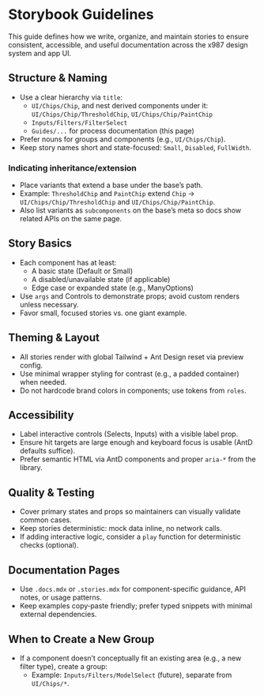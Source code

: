 
<Meta title="Guides/Storybook Guidelines" />

# Storybook Guidelines

This guide defines how we write, organize, and maintain stories to ensure consistent, accessible, and useful documentation across the x987 design system and app UI.

## Structure & Naming

- Use a clear hierarchy via `title`:
  - `UI/Chips/Chip`, and nest derived components under it: `UI/Chips/Chip/ThresholdChip`, `UI/Chips/Chip/PaintChip`
  - `Inputs/Filters/FilterSelect`
  - `Guides/...` for process documentation (this page)
- Prefer nouns for groups and components (e.g., `UI/Chips/Chip`).
- Keep story names short and state-focused: `Small`, `Disabled`, `FullWidth`.

### Indicating inheritance/extension

- Place variants that extend a base under the base’s path.
- Example: `ThresholdChip` and `PaintChip` extend `Chip` → `UI/Chips/Chip/ThresholdChip` and `UI/Chips/Chip/PaintChip`.
- Also list variants as `subcomponents` on the base’s meta so docs show related APIs on the same page.

## Story Basics

- Each component has at least:
  - A basic state (Default or Small)
  - A disabled/unavailable state (if applicable)
  - Edge case or expanded state (e.g., ManyOptions)
- Use `args` and Controls to demonstrate props; avoid custom renders unless necessary.
- Favor small, focused stories vs. one giant example.

## Theming & Layout

- All stories render with global Tailwind + Ant Design reset via preview config.
- Use minimal wrapper styling for contrast (e.g., a padded container) when needed.
- Do not hardcode brand colors in components; use tokens from `roles`.

## Accessibility

- Label interactive controls (Selects, Inputs) with a visible label prop.
- Ensure hit targets are large enough and keyboard focus is usable (AntD defaults suffice).
- Prefer semantic HTML via AntD components and proper `aria-*` from the library.

## Quality & Testing

- Cover primary states and props so maintainers can visually validate common cases.
- Keep stories deterministic: mock data inline, no network calls.
- If adding interactive logic, consider a `play` function for deterministic checks (optional).

## Documentation Pages

- Use `.docs.mdx` or `.stories.mdx` for component-specific guidance, API notes, or usage patterns.
- Keep examples copy‑paste friendly; prefer typed snippets with minimal external dependencies.

## When to Create a New Group

- If a component doesn’t conceptually fit an existing area (e.g., a new filter type), create a group:
  - Example: `Inputs/Filters/ModelSelect` (future), separate from `UI/Chips/*`.
